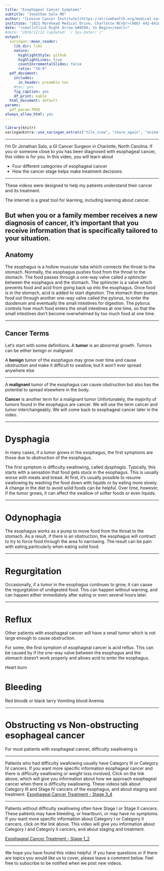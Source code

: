 ```yaml
---
title: "Esophageal Cancer Symptoms"
subtitle: "Jonathan Salo MD"
author: "[Levine Cancer Institute](https://atriumhealth.org/medical-services/specialty-care/cancer-care/esophageal-cancer/meet-the-team#)"
institute: "1021 Morehead Medical Drive, Charlotte NC<br>(980) 442-6410"
date: "<small>Click Right Arrow &#8594; to Begin</small>"
#date: "2016/12/12 (updated: `r Sys.Date()`)"
output:
  xaringan::moon_reader:
    lib_dir: libs
    nature:
      highlightStyle: github
      highlightLines: true
      countIncrementalSlides: false
      ratio: "16:9"
  pdf_document:
    includes:
      in_header: preamble.tex
    #toc: yes
    fig_caption: yes
    df_print: kable
  html_document: default
params: 
  pdf_param:TRUE
always_allow_html: yes     
---
```

<style type="text/css">
.remark-slide-content {
    font-size: 40px;
    padding: 1em 4em 1em 4em;
}

.title-slide h1:nth-of-type(1) {
}
.title-slide h2:nth-of-type(1) {
}
.title-slide a:nth-of-type(1) {
    color: #99ccff ;
    text-decoration: underline;
}

</style>
<!--- --->
<!--- --->
```r
library(knitr)
xaringanExtra::use_xaringan_extra(c("tile_view", "share_again", "animate_css", "tachyons","fit_screen","broadcast","scribble"))
```
---

I’m Dr Jonathan Salo,  a GI Cancer Surgeon in Charlotte, North Carolina. If you or someone close to you has been diagnosed with esophageal cancer, this video is for you. In this video, you will learn about

- Four different categories of esophageal cancer
- How the cancer stage helps make treatment decisions

---

These videos were designed to help my patients understand their cancer and its treatment. 

The internet is a great tool for learning, including learning about cancer.

But when you or a family member receives a new diagnosis of cancer, it's important that you receive information that is specifically tailored to your situation.
---

## Anatomy

The esophagus is a hollow muscular tube which connects the throat to the stomach. Normally, the esophagus pushes food from the throat to the stomach. The food passes through a one-way valve called a *sphincter* between the esophagus and the stomach.  The sphincter is a valve which prevents food and acid from going back up into the esophagus.  Once food is in the stomach, acid is added to start digestion.  The stomach then pumps food out through another one-way valve called the pylorus, to enter the duodenum and eventually the small intestines for digestion. The pylorus controls how much food enters the small intestines at one time, so that the small intestines don't become overwhelmed by too much food at one time.

---

## Cancer Terms

Let‘s start with some definitions. A **tumor** is an abnormal growth. Tumors can be either benign or malignant

A **benign** tumor of the esophagus may grow over time and cause obstruction and make it difficult to swallow, but it won’t ever spread anywhere else

---

 A **malignant** tumor of the esophagus can cause obstruction but also has the potential to spread elsewhere in the body.

**Cancer** is another term for a malignant tumor Unfortunately, the majority of tumors found in the esophagus are cancer. We will use the term cancer and tumor interchangeably. We will come back to esophageal cancer later in the video.

---

# Dysphagia

In many cases, if a tumor grows in the esophagus, the first symptoms are those due to obstruction of the esophagus. 

The first symptom is difficulty swallowing, called *dysphagia*.  Typically, this starts with a sensation that food gets stuck in the esophagus. This is usually worse with meats and bread. At first, it's usually possible to resume swallowing by washing the food down with liquids or by eating more slowly. A change in the diet to avoid solid foods can be helpful.  Over time, however, if the tumor grows, it can affect the swallow of softer foods or even liquids.

--- 

# Odynophagia

The esophagus works as a pump to move food from the throat to the stomach. As a result, if there is an obstruction, the esophagus will contract to try to force food through the area fo narrowing. The result can be pain with eating,particularly when eating solid food. 

---


# Regurgitation

Occasionally, if a tumor in the esophagus continues to grow, it can cause the regurgitation of undigested food.  This can happen without warning, and can happen either immediately after eating or even several hours later.

---

# Reflux

Other patients with esophageal cancer will have a small tumor which is not large enough to cause obstruction.

For some, the first symptom of esophageal cancer is acid reflux.  This can be caused by if the one-way valve between the esophagus and the stomach doesn't work properly and allows acid to enter the esophagus. 

Heart burn

# Bleeding
  Red bloodk or black tarry 
  Vomiting blood
  Anemia
  
  







---



# Obstructing vs Non-obstructing esophageal cancer

For most patients with esophageal cancer, difficulty swallowing is 


---

Patients who had difficulty swallowing usually have Category III or Category IV cancers. If you want more specific information esophageal cancer and there is difficulty swallowing or weight loss involved, Click on the link above, which will give you information about how we approach esophageal cancer when there is difficulty swallowing. These videos talk about Category III and Stage IV cancers of the esophagus, and about staging and treatment. 
[Esophageal Cancer Treatment - Stage 3_4](08-Eso_Advanced.html)

---

Patients without difficulty swallowing often have Stage I or Stage II cancers. These patients may have bleeding, or heartburn, or may have no symptoms.  If you want more specific information about Category I or Category II cancers, click on the link above. This video will give you information about Category I and Category II cancers, and about staging and treatment.

[Esophageal Cancer Treatment - Stage 1_2](06-Eso_Early.html)

---

We hope you have found this video helpful. If you have questions or if there are topics you would like us to cover, please leave a comment below.  Feel free to subscribe to be notified when we post new videos.

